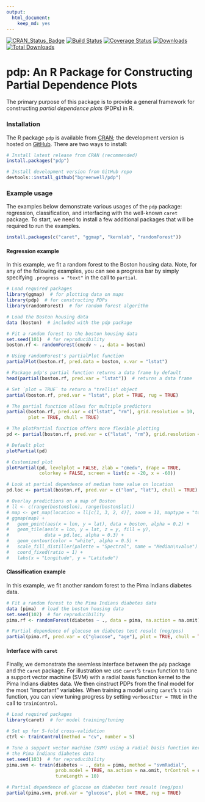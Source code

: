 ```yaml
---
output: 
  html_document: 
    keep_md: yes
---
```

[![CRAN\_Status\_Badge](http://www.r-pkg.org/badges/version/pdp)](https://cran.r-project.org/package=pdp)
[![Build Status](https://travis-ci.org/bgreenwell/pdp.svg?branch=master)](https://travis-ci.org/bgreenwell/pdp)
[![Coverage Status](https://img.shields.io/codecov/c/github/bgreenwell/pdp.svg)](https://codecov.io/github/bgreenwell/pdp?branch=master)
[![Downloads](http://cranlogs.r-pkg.org/badges/pdp)](http://cranlogs.r-pkg.org/badges/pdp)
[![Total Downloads](http://cranlogs.r-pkg.org/badges/grand-total/pdp)](http://cranlogs.r-pkg.org/badges/grand-total/pdp)

pdp: An R Package for Constructing Partial Dependence Plots
================

The primary purpose of this package is to provide a general framework for constructing _partial dependence plots_ (PDPs) in R.


### Installation

The R package `pdp` is available from [CRAN](https://cran.r-project.org/package=pdp); the development version is hosted on [GitHub](https://github.com/bgreenwell/pdp). There are two ways to install:
```r
# Install latest release from CRAN (recommended)
install.packages("pdp")

# Install development version from GitHub repo
devtools::install_github("bgreenwell/pdp")
```


### Example usage

The examples below demonstrate various usages of the `pdp` package: regression, classification, and interfacing with the well-known `caret` package. To start, we need to install a few additional packages that will be required to run the examples.
```r
install.packages(c("caret", "ggmap", "kernlab", "randomForest"))
```


#### Regression example

In this example, we fit a random forest to the Boston housing data. Note, for any of the following examples, you can see a progress bar by simply specifying `.progress = "text"` in the call to `partial`.
```r
# Load required packages
library(ggmap)  # for plotting data on maps
library(pdp)  # for constructing PDPs
library(randomForest)  # for random forest algorithm

# Load the Boston housing data
data (boston)  # included with the pdp package

# Fit a random forest to the boston housing data
set.seed(101)  # for reproducibility
boston.rf <- randomForest(cmedv ~ ., data = boston)

# Using randomForest's partialPlot function
partialPlot(boston.rf, pred.data = boston, x.var = "lstat")

# Package pdp's partial function returns a data frame by default
head(partial(boston.rf, pred.var = "lstat"))  # returns a data frame

# Set `plot = TRUE` to return a "trellis" object
partial(boston.rf, pred.var = "lstat", plot = TRUE, rug = TRUE)

# The partial function allows for multiple predictors
partial(boston.rf, pred.var = c("lstat", "rm"), grid.resolution = 10,
        plot = TRUE, chull = TRUE)

# The plotPartial function offers more flexible plotting
pd <- partial(boston.rf, pred.var = c("lstat", "rm"), grid.resolution = 10)

# Default plot
plotPartial(pd)

# Customized plot
plotPartial(pd, levelplot = FALSE, zlab = "cmedv", drape = TRUE,
            colorkey = FALSE, screen = list(z = -20, x = -60))

# Look at partial dependence of median home value on location
pd.loc <- partial(boston.rf, pred.var = c("lon", "lat"), chull = TRUE)

# Overlay predictions on a map of Boston
# ll <- c(range(boston$lon), range(boston$lat))
# map <- get_map(location = ll[c(1, 3, 2, 4)], zoom = 11, maptype = "toner-lite")
# ggmap(map) + 
#   geom_point(aes(x = lon, y = lat), data = boston, alpha = 0.2) +
#   geom_tile(aes(x = lon, y = lat, z = y, fill = y), 
#             data = pd.loc, alpha = 0.3) +
#   geom_contour(color = "white", alpha = 0.5) +
#   scale_fill_distiller(palette = "Spectral", name = "Median\nvalue") +
#   coord_fixed(ratio = 1) +
#   labs(x = "Longitude", y = "Latitude")
```


#### Classification example 

In this example, we fit another random forest to the Pima Indians diabetes data.
```r
# Fit a random forest to the Pima Indians diabetes data
data (pima)  # load the boston housing data
set.seed(102)  # for reproducibility
pima.rf <- randomForest(diabetes ~ ., data = pima, na.action = na.omit)

# Partial dependence of glucose on diabetes test result (neg/pos)
partial(pima.rf, pred.var = c("glucose", "age"), plot = TRUE, chull = TRUE)
```


#### Interface with `caret`

Finally, we demonstrate the seemless interface between the `pdp` package and the `caret` package. For illustration we use `caret`'s `train` function to tune a support vector machine (SVM) with a radial basis function kernel to the Pima Indians diabtes data. We then cinstruct PDPs from the final model for the most "important" variables. When training a model using `caret`'s `train` function, you can view tuning progress by setting `verboseIter = TRUE` in the call to `trainControl`.
```r
# Load required packages
library(caret)  # for model training/tuning

# Set up for 5-fold cross-validation
ctrl <- trainControl(method = "cv", number = 5)

# Tune a support vector machine (SVM) using a radial basis function kerel to
# the Pima Indians diabetes data
set.seed(103)  # for reproducibility
pima.svm <- train(diabetes ~ ., data = pima, method = "svmRadial",
                  prob.model = TRUE, na.action = na.omit, trControl = ctrl,
                  tuneLength = 10)

# Partial dependence of glucose on diabetes test result (neg/pos)
partial(pima.svm, pred.var = "glucose", plot = TRUE, rug = TRUE)
```
